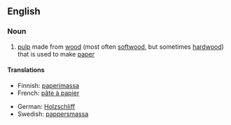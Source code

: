 ==English==
{{wikipedia}}

===Noun===
{{en-noun|-|sg=[[wood]] [[pulp]]}}

# [[pulp]] made from [[wood]] (most often [[softwood]], but sometimes [[hardwood]]) that is used to make [[paper]]

====Translations====
{{trans-top|pulp from trees used to make paper}}
* Finnish: [[paperimassa]]
* French: [[pâte à papier]] {{f}}
{{trans-mid}}
* German: [[Holzschliff]] {{m}}
* Swedish: [[pappersmassa]] {{c}}
{{trans-bottom}}